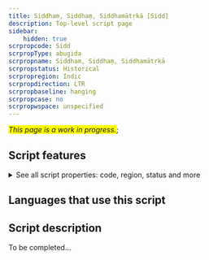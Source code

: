 ```yaml
---
title: Siddham, Siddhaṃ, Siddhamātṛkā [Sidd]
description: Top-level script page
sidebar:
    hidden: true
scrpropcode: Sidd
scrpropType: abugida
scrpropname: Siddham, Siddhaṃ, Siddhamātṛkā
scrpropstatus: Historical
scrpropregion: Indic
scrpropdirection: LTR
scrpropbaseline: hanging
scrpropcase: no
scrpropwspace: unspecified
---
```


<span style='background-color:yellow'>_This page is a work in progress._</span>;


## Script features

<details>
<summary> See all script properties: code, region, status and more</summary>
<ScriptInfo />
</details>

## Languages that use this script

<WsList script='Sidd' wsMax='5' />

## Script description

To be completed...

